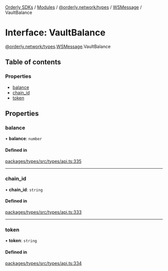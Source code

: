[Orderly SDKs](./../README) / [Modules](./../modules) / [@orderly.network/types](./../modules/orderly_network_types) / [WSMessage](./../modules/orderly_network_types.WSMessage) / VaultBalance

# Interface: VaultBalance

[@orderly.network/types](./../modules/orderly_network_types).[WSMessage](./../modules/orderly_network_types.WSMessage).VaultBalance

## Table of contents

### Properties

- [balance](./orderly_network_types.WSMessage.VaultBalance#balance)
- [chain\_id](./orderly_network_types.WSMessage.VaultBalance#chain_id)
- [token](./orderly_network_types.WSMessage.VaultBalance#token)

## Properties

### balance

• **balance**: `number`

#### Defined in

[packages/types/src/types/api.ts:335](https://github.com/OrderlyNetwork/js-sdk/blob/3b49bc1a/packages/types/src/types/api.ts#L335)

___

### chain\_id

• **chain\_id**: `string`

#### Defined in

[packages/types/src/types/api.ts:333](https://github.com/OrderlyNetwork/js-sdk/blob/3b49bc1a/packages/types/src/types/api.ts#L333)

___

### token

• **token**: `string`

#### Defined in

[packages/types/src/types/api.ts:334](https://github.com/OrderlyNetwork/js-sdk/blob/3b49bc1a/packages/types/src/types/api.ts#L334)
